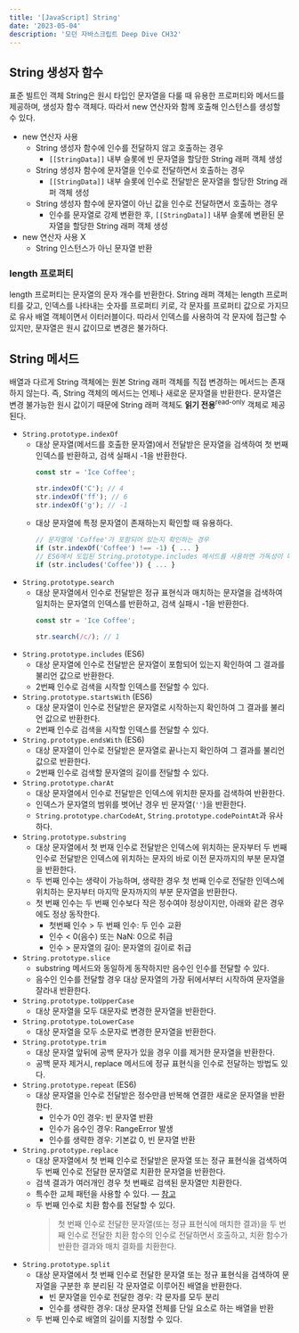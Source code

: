 ```yaml
---
title: '[JavaScript] String'
date: '2023-05-04'
description: '모던 자바스크립트 Deep Dive CH32'
---
```


## String 생성자 함수

표준 빌트인 객체 String은 원시 타입인 문자열을 다룰 때 유용한 프로퍼티와 메서드를 제공하며, 생성자 함수 객체다. 따라서 new 연산자와 함께 호출해 인스턴스를 생성할 수 있다.

* new 연산자 사용
  - String 생성자 함수에 인수를 전달하지 않고 호출하는 경우
    + `[[StringData]]` 내부 슬롯에 빈 문자열을 할당한 String 래퍼 객체 생성
  - String 생성자 함수에 문자열을 인수로 전달하면서 호출하는 경우
    + `[[StringData]]` 내부 슬롯에 인수로 전달받은 문자열을 할당한 String 래퍼 객체 생성
  - String 생성자 함수에 문자열이 아닌 값을 인수로 전달하면서 호출하는 경우
    + 인수를 문자열로 강제 변환한 후, `[[StringData]]` 내부 슬롯에 변환된 문자열을 할당한 String 래퍼 객체 생성
* new 연산자 사용 X
  - String 인스턴스가 아닌 문자열 반환

### length 프로퍼티

length 프로퍼티는 문자열의 문자 개수를 반환한다. String 래퍼 객체는 length 프로퍼티를 갖고, 인덱스를 나타내는 숫자를 프로퍼티 키로, 각 문자를 프로퍼티 값으로 가지므로 유사 배열 객체이면서 이터러블이다. 따라서 인덱스를 사용하여 각 문자에 접근할 수 있지만, 문자열은 원시 값이므로 변경은 불가하다.

## String 메서드

배열과 다르게 String 객체에는 원본 String 래퍼 객체를 직접 변경하는 메서드는 존재하지 않는다. 즉, String 객체의 메서드는 언제나 새로운 문자열을 반환한다. 문자열은 변경 불가능한 원시 값이기 때문에 String 래퍼 객체도 **읽기 전용**<sup>read-only</sup> 객체로 제공된다. 

* `String.prototype.indexOf`
  - 대상 문자열(메서드를 호출한 문자열)에서 전달받은 문자열을 검색하여 첫 번째 인덱스를 반환하고, 검색 실패시 -1을 반환한다.
    ```js
    const str = 'Ice Coffee';

    str.indexOf('C'); // 4
    str.indexOf('ff'); // 6
    str.indexOf('g'); // -1
    ```
  - 대상 문자열에 특정 문자열이 존재하는지 확인할 때 유용하다.
    ```js
    // 문자열에 'Coffee'가 포함되어 있는지 확인하는 경우
    if (str.indexOf('Coffee') !== -1) { ... }
    // ES6에서 도입된 String.prototype.includes 메서드를 사용하면 가독성이 더 좋다.
    if (str.includes('Coffee')) { ... }
    ```
* `String.prototype.search`
  - 대상 문자열에서 인수로 전달받은 정규 표현식과 매치하는 문자열을 검색하여 일치하는 문자열의 인덱스를 반환하고, 검색 실패시 -1을 반환한다.
    ```js
    const str = 'Ice Coffee';
    
    str.search(/c/); // 1
    ```
* `String.prototype.includes` (ES6)
  - 대상 문자열에 인수로 전달받은 문자열이 포함되어 있는지 확인하여 그 결과를 불리언 값으로 반환한다.
  - 2번째 인수로 검색을 시작할 인덱스를 전달할 수 있다.
* `String.prototype.startsWith` (ES6)
  - 대상 문자열이 인수로 전달받은 문자열로 시작하는지 확인하여 그 결과를 불리언 값으로 반환한다.
  - 2번째 인수로 검색을 시작할 인덱스를 전달할 수 있다.
* `String.prototype.endsWith` (ES6)
  - 대상 문자열이 인수로 전달받은 문자열로 끝나는지 확인하여 그 결과를 불리언 값으로 반환한다.
  - 2번째 인수로 검색할 문자열의 길이를 전달할 수 있다.
* `String.prototype.charAt`
  - 대상 문자열에서 인수로 전달받은 인덱스에 위치한 문자를 검색하여 반환한다.
  - 인덱스가 문자열의 범위를 벗어난 경우 빈 문자열(`''`)을 반환한다.
  - `String.prototype.charCodeAt`, `String.prototype.codePointAt`과 유사하다.
* `String.prototype.substring`
  - 대상 문자열에서 첫 번재 인수로 전달받은 인덱스에 위치하는 문자부터 두 번째 인수로 전달받은 인덱스에 위치하는 문자의 바로 이전 문자까지의 부분 문자열을 반환한다.
  - 두 번째 인수는 생략이 가능하며, 생략한 경우 첫 번째 인수로 전달한 인덱스에 위치하는 문자부터 마지막 문자까지의 부분 문자열을 반환한다.
  - 첫 번째 인수는 두 번째 인수보다 작은 정수여야 정상이지만, 아래와 같은 경우에도 정상 동작한다.
    + 첫번째 인수 > 두 번째 인수: 두 인수 교환
    + 인수 < 0(음수) 또는 NaN: 0으로 취급
    + 인수 > 문자열의 길이: 문자열의 길이로 취급
* `String.prototype.slice`
  - substring 메서드와 동일하게 동작하지만 음수인 인수를 전달할 수 있다.
  - 음수인 인수를 전달할 경우 대상 문자열의 가장 뒤에서부터 시작하여 문자열을 잘라내 반환한다.
* `String.prototype.toUpperCase`
  - 대상 문자열을 모두 대문자로 변경한 문자열을 반환한다.
* `String.prototype.toLowerCase`
  - 대상 문자열을 모두 소문자로 변경한 문자열을 반환한다.
* `String.prototype.trim`
  - 대상 문자열 앞뒤에 공백 문자가 있을 경우 이를 제거한 문자열을 반환한다.
  - 공백 문자 제거시, replace 메서드에 정규 표현식을 인수로 전달하는 방법도 있다.
* `String.prototype.repeat` (ES6)
  - 대상 문자열을 인수로 전달받은 정수만큼 반복해 연결한 새로운 문자열을 반환한다.
    + 인수가 0인 경우: 빈 문자열 반환
    + 인수가 음수인 경우: RangeError 발생
    + 인수를 생략한 경우: 기본값 0, 빈 문자열 반환
* `String.prototype.replace`
  - 대상 문자열에서 첫 번째 인수로 전달받은 문자열 또는 정규 표현식을 검색하여 두 번째 인수로 전달한 문자열로 치환한 문자열을 반환한다.
  - 검색 결과가 여러개인 경우 첫 번째로 검색된 문자열만 치환한다.
  - 특수한 교체 패턴을 사용할 수 있다. — [참고](https://developer.mozilla.org/ko/docs/Web/JavaScript/Reference/Global_Objects/String/replace#%EB%A7%A4%EA%B0%9C%EB%B3%80%EC%88%98%EA%B0%80_string%EC%9C%BC%EB%A1%9C_%EC%A7%80%EC%A0%95%EB%90%98%EC%97%88%EC%9D%84_%EB%95%8C)
  - 두 번째 인수로 치환 함수를 전달할 수 있다. 
    > 첫 번째 인수로 전달한 문자열(또는 정규 표현식에 매치한 결과)을 두 번째 인수로 전달한 치환 함수의 인수로 전달하면서 호출하고, 치환 함수가 반환한 결과와 매치 결화를 치환한다.
* `String.prototype.split`
  - 대상 문자열에서 첫 번째 인수로 전달한 문자열 또는 정규 표현식을 검색하여 문자열을 구분한 후 분리된 각 문자열로 이루어진 배열을 반환한다.
    + 빈 문자열을 인수로 전달한 경우: 각 문자를 모두 분리
    + 인수를 생략한 경우: 대상 문자열 전체를 단일 요소로 하는 배열을 반환
  - 두 번째 인수로 배열의 길이를 지정할 수 있다.
